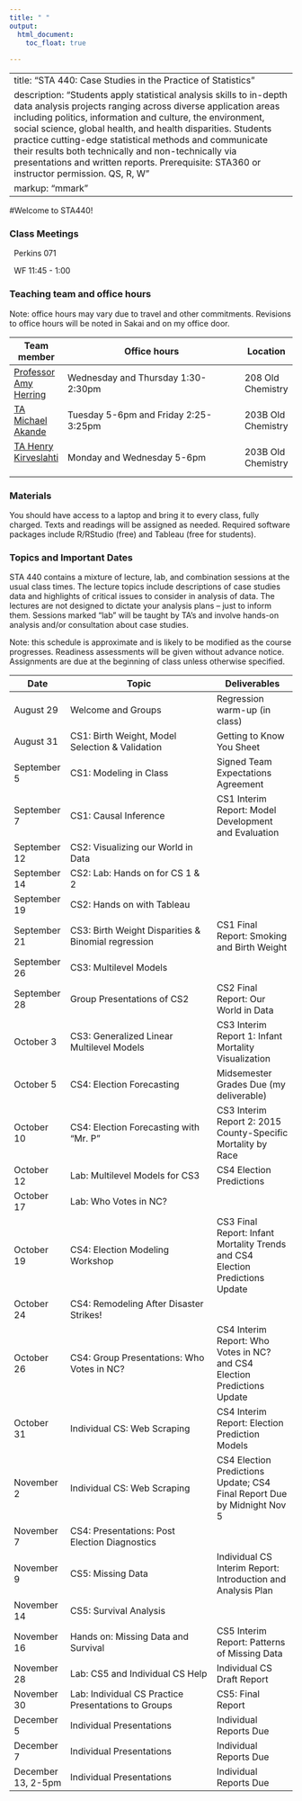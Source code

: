 ```yaml
---
title: " "
output: 
  html_document:
    toc_float: true
  
---
```


---
title: "STA 440: Case Studies in the Practice of Statistics"
description: "Students apply statistical analysis skills to in-depth data analysis projects ranging across diverse application areas including politics, information and culture, the environment, social science, global health, and health disparities. Students practice cutting-edge statistical methods and communicate their results both technically and non-technically via presentations and written reports. Prerequisite: STA360 or instructor permission. QS, R, W"
markup: "mmark"
---



#Welcome to STA440!

### Class Meetings

<font color="#6CA0DC"><i class="fas fa-university fa-lg"></i></font> &nbsp; Perkins 071 

<font color="#6CA0DC"><i class="fas fa-calendar-alt fa-lg"></i></font> &nbsp; WF 11:45 - 1:00


### Teaching team and office hours 


Note: office hours may vary due to travel and other commitments. Revisions to office hours will be noted in Sakai and on my office door.

| Team member | Office hours | Location |
| ----------  | -------------------------------------         | ---- |
| [Professor Amy Herring](https://stat.duke.edu/people/amy-h-herring)  <a href="mailto:amy.herring@duke.edu" title="email"><i class="fa fa-envelope"></i></a> &nbsp;  | Wednesday and Thursday 1:30-2:30pm | 208 Old Chemistry |
 [TA Michael Akande](https://www2.stat.duke.edu/~oma9/)  <a href="mailto:olanrewaju.akande@duke.edu" title="email"><i class="fa fa-envelope"></i></a> &nbsp;  | Tuesday 5-6pm and Friday 2:25-3:25pm | 203B Old Chemistry
 [TA Henry Kirveslahti](https://stat.duke.edu/people/henry-kirveslahti-1)  <a href="mailto:henry.kirveslahti@duke.edu" title="email"><i class="fa fa-envelope"></i></a> &nbsp; | Monday and Wednesday 5-6pm | 203B Old Chemistry
 
                  


### Materials

You should have access to a laptop and bring it to every class, fully charged. Texts and readings will be assigned as needed. Required software packages include R/RStudio (free) and Tableau (free for students).


### Topics and Important Dates

STA 440 contains a mixture of lecture, lab, and combination sessions at the usual class times. The lecture topics include descriptions of case studies data and highlights of critical issues to consider in analysis of data. The lectures are not designed to dictate your analysis plans -- just to inform them. Sessions marked "lab" will be taught by TA's and involve hands-on analysis and/or consultation about case studies.

Note: this schedule is approximate and is likely to be modified as the course progresses. Readiness assessments will be given without advance notice. Assignments are due at the beginning of class unless otherwise specified. 

|Date           |Topic                      |Deliverables     |
| ----------    | ---------------------------         | --------------- |
| August 29     | Welcome and Groups        | Regression warm-up (in class)        |
| August 31     | CS1: Birth Weight, Model Selection \& Validation    |   Getting to Know You Sheet              |
| September 5   | CS1: Modeling in Class | Signed Team Expectations Agreement |
| September 7   | CS1: Causal Inference | CS1 Interim Report: Model Development and Evaluation |
| September 12  | CS2: Visualizing our World in Data | |
| September 14  | CS2: Lab: Hands on for CS 1 \& 2| |
| September 19  | CS2: Hands on with Tableau |  |
| September 21  | CS3: Birth Weight Disparities \& Binomial regression | CS1 Final Report: Smoking and Birth Weight|
| September 26  | CS3: Multilevel Models | |
| September 28  | Group Presentations of CS2 | CS2 Final Report: Our World in Data  |
| October 3     | CS3: Generalized Linear Multilevel Models | CS3 Interim Report 1: Infant Mortality Visualization| 
| October 5     | CS4: Election Forecasting | Midsemester Grades Due (my deliverable)  |
| October 10    | CS4: Election Forecasting with "Mr. P" | CS3 Interim Report 2: 2015 County-Specific Mortality by Race |
| October 12    | Lab: Multilevel Models for CS3  | CS4 Election Predictions |
| October 17    | Lab: Who Votes in NC? |  |
| October 19    | CS4: Election Modeling Workshop | CS3 Final Report: Infant Mortality Trends and CS4 Election Predictions Update|
| October 24    | CS4: Remodeling After Disaster Strikes! |  |
| October 26    | CS4: Group Presentations: Who Votes in NC?  | CS4 Interim Report: Who Votes in NC? and CS4 Election Predictions Update| 
| October 31    | Individual CS: Web Scraping |  CS4 Interim Report: Election Prediction Models |
| November 2    | Individual CS: Web Scraping  | CS4 Election Predictions Update; CS4 Final Report Due by Midnight Nov 5|
| November 7    | CS4: Presentations: Post Election Diagnostics |  |
| November 9    | CS5: Missing Data |Individual CS Interim Report: Introduction and Analysis Plan  |
| November 14   | CS5: Survival Analysis | |
| November 16   | Hands on: Missing Data and Survival | CS5 Interim Report: Patterns of Missing Data |
| November 28   | Lab: CS5 and Individual CS Help | Individual CS Draft Report | 
| November 30   | Lab: Individual CS Practice Presentations to Groups | CS5: Final Report |
| December 5    | Individual Presentations | Individual Reports Due |
| December 7    | Individual Presentations | Individual Reports Due |
| December 13, 2-5pm   | Individual Presentations | Individual Reports Due |

